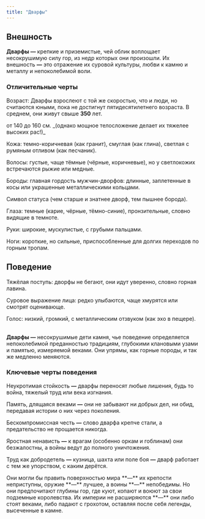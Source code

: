 ```yaml
---
title: "Дварфы"
---
```


## Внешность

**Дварфы —** крепкие и приземистые, чей облик воплощает несокрушимую силу гор, из недр которых они произошли. Их внешность **—** это отражение их суровой культуры, любви к камню и металлу и непоколебимой воли.

### Отличительные черты

Возраст: Дварфы взрослеют с той же скоростью, что и люди, но считаются юными, пока не достигнут пятидесятилетнего возраста. В среднем, они живут свыше **350** лет.

<Card title="Рост" icon="ruler" iconType="solid" horizontal>
от 140 до 160 см.
_(однако мощное телосложение делает их тяжелее высоких рас!)_
</Card>

Кожа: темно-коричневая (как гранит), смуглая (как глина), светлая с румяным отливом (как песчаник).

Волосы: густые, чаще тёмные (чёрные, коричневые), но у светлокожих встречаются рыжие или медные.

Бороды: главная гордость мужчин-дворфов: длинные, заплетенные в косы или украшенные металлическими кольцами.

Символ статуса (чем старше и знатнее дворф, тем пышнее борода).

Глаза: темные (карие, чёрные, тёмно-синие), пронзительные, словно видящие в темноте.

Руки: широкие, мускулистые, с грубыми пальцами.

Ноги: короткие, но сильные, приспособленные для долгих переходов по горным тропам.

## Поведение

Тяжёлая поступь: дворфы не бегают, они идут уверенно, словно горная лавина.

Суровое выражение лица: редко улыбаются, чаще хмурятся или смотрят оценивающе.

Голос: низкий, громкий, с металлическим отзвуком (как эхо в пещере).

\
**Дварфы —** несокрушимые дети камня, чье поведение определяется непоколебимой преданностью традициям, глубокими клановыми узами и памятью, измеряемой веками. Они упрямы, как горные породы, и так же медленно меняются.

### Ключевые черты поведения

Неукротимая стойкость **—** дварфы переносят любые лишения, будь то война, тяжелый труд или века изгнания.

Память, длящаяся веками **—** они не забывают ни добрых дел, ни обид, передавая истории о них через поколения.

Бескомпромиссная честь **—** слово дварфа крепче стали, а предательство не прощается никогда.

Яростная ненависть **—** к врагам (особенно оркам и гоблинам) они безжалостны, а войны ведут до полного уничтожения.

Труд как добродетель **—** кузница, шахта или поле боя **—** дварф работает с тем же упорством, с каким дерётся.

<Tip>
  Они могли бы править поверхностью мира **—** их крепости неприступны, оружие **—** лучшее, а воины **—** непобедимы. Но они предпочитают глубины гор, где куют, копают и воюют за свои подземные королевства. Их империи не расширяются **—** они либо стоят веками, либо падают с грохотом, оставляя после себя легенды, высеченные в камне.
</Tip>
